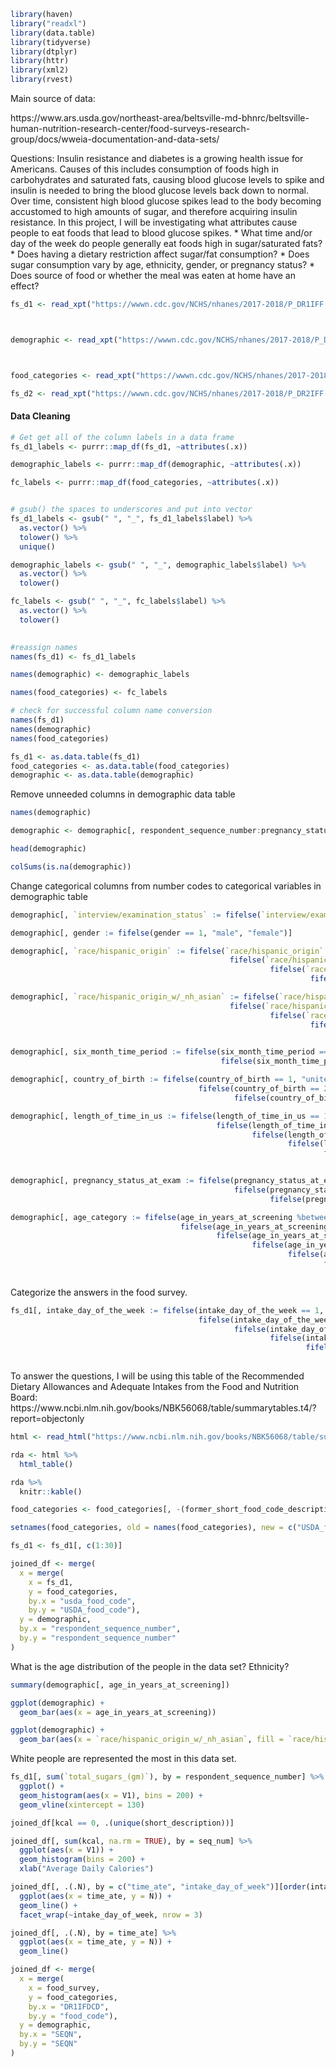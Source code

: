 ```r
library(haven)
library("readxl")
library(data.table)
library(tidyverse)
library(dtplyr)
library(httr)
library(xml2)
library(rvest)
```


Main source of data:

https://www.ars.usda.gov/northeast-area/beltsville-md-bhnrc/beltsville-human-nutrition-research-center/food-surveys-research-group/docs/wweia-documentation-and-data-sets/


Questions:
Insulin resistance and diabetes is a growing health issue for Americans. Causes of this includes consumption of foods high in carbohydrates and saturated fats, causing blood glucose levels to spike and insulin is needed to bring the blood glucose levels back down to normal. Over time, consistent high blood glucose spikes lead to the body becoming accustomed to high amounts of sugar, and therefore acquiring insulin resistance. In this project, I will be investigating what attributes cause people to eat foods that lead to blood glucose spikes. 
* What time and/or day of the week do people generally eat foods high in sugar/saturated fats?
* Does having a dietary restriction affect sugar/fat consumption?
* Does sugar consumption vary by age, ethnicity, gender, or pregnancy status?
* Does source of food or whether the meal was eaten at home have an effect?
        

        
```r


fs_d1 <- read_xpt("https://wwwn.cdc.gov/NCHS/nhanes/2017-2018/P_DR1IFF.xpt")



demographic <- read_xpt("https://wwwn.cdc.gov/NCHS/nhanes/2017-2018/P_DEMO.xpt")



food_categories <- read_xpt("https://wwwn.cdc.gov/NCHS/nhanes/2017-2018/P_drxfcd.xpt")

```

```r
fs_d2 <- read_xpt("https://wwwn.cdc.gov/NCHS/nhanes/2017-2018/P_DR2IFF.xpt")
```


#### Data Cleaning

```r
# Get get all of the column labels in a data frame
fs_d1_labels <- purrr::map_df(fs_d1, ~attributes(.x))

demographic_labels <- purrr::map_df(demographic, ~attributes(.x))

fc_labels <- purrr::map_df(food_categories, ~attributes(.x))


# gsub() the spaces to underscores and put into vector
fs_d1_labels <- gsub(" ", "_", fs_d1_labels$label) %>%
  as.vector() %>%
  tolower() %>%
  unique()

demographic_labels <- gsub(" ", "_", demographic_labels$label) %>%
  as.vector() %>%
  tolower()

fc_labels <- gsub(" ", "_", fc_labels$label) %>%
  as.vector() %>%
  tolower()
 

#reassign names
names(fs_d1) <- fs_d1_labels

names(demographic) <- demographic_labels

names(food_categories) <- fc_labels

# check for successful column name conversion
names(fs_d1)
names(demographic)
names(food_categories)
```


```r
fs_d1 <- as.data.table(fs_d1)
food_categories <- as.data.table(food_categories)
demographic <- as.data.table(demographic)
```



Remove unneeded columns in demographic data table
```r
names(demographic)

demographic <- demographic[, respondent_sequence_number:pregnancy_status_at_exam]

head(demographic)
```


```r
colSums(is.na(demographic))
```


Change categorical columns from number codes to categorical variables in demographic table
```r
demographic[, `interview/examination_status` := fifelse(`interview/examination_status` == 1, "interview_only", "interview_and_mec_examined")]

demographic[, gender := fifelse(gender == 1, "male", "female")]

demographic[, `race/hispanic_origin` := fifelse(`race/hispanic_origin` == 1, "mexican_american",
                                                 fifelse(`race/hispanic_origin` == 2, "other_hispanic",
                                                          fifelse(`race/hispanic_origin` == 3, "non-hispanic_white",
                                                                   fifelse(`race/hispanic_origin` == 4, "non-hispanic_black", "other_race_incl_multiracial"))))]

demographic[, `race/hispanic_origin_w/_nh_asian` := fifelse(`race/hispanic_origin_w/_nh_asian` == 1, "mexican_american",
                                                 fifelse(`race/hispanic_origin_w/_nh_asian` == 2, "other_hispanic",
                                                          fifelse(`race/hispanic_origin_w/_nh_asian` == 3, "non-hispanic_white",
                                                                   fifelse(`race/hispanic_origin_w/_nh_asian` == 4, "non-hispanic_black", 
                                                                           fifelse(`race/hispanic_origin_w/_nh_asian` == 6, "non-hispanic_asian", "other_race_incl_multiracial")))))]

demographic[, six_month_time_period := fifelse(six_month_time_period == 1, "nov1-apr30", 
                                               fifelse(six_month_time_period == 2, "may1-oct31", NA_character_))]

demographic[, country_of_birth := fifelse(country_of_birth == 1, "united_states", 
                                          fifelse(country_of_birth == 2, "other",
                                                  fifelse(country_of_birth == 77, "refused", "dont_know")))]

demographic[, length_of_time_in_us := fifelse(length_of_time_in_us == 1, "less_than_5", 
                                              fifelse(length_of_time_in_us == 2, "between_5_and_15",
                                                      fifelse(length_of_time_in_us == 3, "between_15_and_30",
                                                              fifelse(length_of_time_in_us == 4, "30_or_more",
                                                                      fifelse(length_of_time_in_us == 77, "refused", 
                                                                              fifelse(length_of_time_in_us == 99, "dont_know", NA_character_))))))]

demographic[, pregnancy_status_at_exam := fifelse(pregnancy_status_at_exam == 1, "pregnant",
                                                  fifelse(pregnancy_status_at_exam == 2, "not_pregnant",
                                                          fifelse(pregnancy_status_at_exam == 3, "cannot_ascertain", NA_character_)))]
```

```r
demographic[, age_category := fifelse(age_in_years_at_screening %between% c(1,3), "1-3",
                                      fifelse(age_in_years_at_screening %between% c(4,8), "4-8",
                                              fifelse(age_in_years_at_screening %between% c(9,13), "9-13",
                                                      fifelse(age_in_years_at_screening %between% c(14,18), "14-18",
                                                              fifelse(age_in_years_at_screening %between% c(19,30), "19-30",
                                                                      fifelse(age_in_years_at_screening %between% c(31,50), "31-50", 
                                                                              fifelse(age_in_years_at_screening %between% c(51,70), "51-70", "70+")))))))]
```

Categorize the answers in the food survey.
```r
fs_d1[, intake_day_of_the_week := fifelse(intake_day_of_the_week == 1, "Sunday",
                                          fifelse(intake_day_of_the_week == 2, "Monday",
                                                  fifelse(intake_day_of_the_week == 3, "Tuesday",
                                                          fifelse(intake_day_of_the_week == 4, "Wednesday",
                                                                  fifelse(intake_day_of_the_week == 5, "Thursday", 
                                                                          fifelse(intake_day_of_the_week == 6, "Friday", "Saturday"))))))]
```


To answer the questions, I will be using this table of the Recommended Dietary Allowances and Adequate Intakes from the Food and Nutrition Board: https://www.ncbi.nlm.nih.gov/books/NBK56068/table/summarytables.t4/?report=objectonly

```r
html <- read_html("https://www.ncbi.nlm.nih.gov/books/NBK56068/table/summarytables.t4/?report=objectonly")

rda <- html %>% 
  html_table()

rda %>%
  knitr::kable()
```


```r
food_categories <- food_categories[, -(former_short_food_code_description:former_long_food_code_description)]

setnames(food_categories, old = names(food_categories), new = c("USDA_food_code", "short_description", "long_description"))

```

```r
fs_d1 <- fs_d1[, c(1:30)]

```



```r
joined_df <- merge(
  x = merge(
    x = fs_d1, 
    y = food_categories, 
    by.x = "usda_food_code", 
    by.y = "USDA_food_code"),
  y = demographic,
  by.x = "respondent_sequence_number",
  by.y = "respondent_sequence_number"
)
```

What is the age distribution of the people in the data set?
Ethnicity?

```r

summary(demographic[, age_in_years_at_screening])

ggplot(demographic) +
  geom_bar(aes(x = age_in_years_at_screening))

```

```r
ggplot(demographic) +
  geom_bar(aes(x = `race/hispanic_origin_w/_nh_asian`, fill = `race/hispanic_origin_w/_nh_asian`))
```
White people are represented the most in this data set.

```r
fs_d1[, sum(`total_sugars_(gm)`), by = respondent_sequence_number] %>%
  ggplot() +
  geom_histogram(aes(x = V1), bins = 200) +
  geom_vline(xintercept = 130)
```














```r
joined_df[kcal == 0, .(unique(short_description))]
```



```r
joined_df[, sum(kcal, na.rm = TRUE), by = seq_num] %>%
  ggplot(aes(x = V1)) +
  geom_histogram(bins = 200) +
  xlab("Average Daily Calories")
```
```r
joined_df[, .(.N), by = c("time_ate", "intake_day_of_week")][order(intake_day_of_week, time_ate)] %>%
  ggplot(aes(x = time_ate, y = N)) +
  geom_line() +
  facet_wrap(~intake_day_of_week, nrow = 3)
```


```r
joined_df[, .(.N), by = time_ate] %>%
  ggplot(aes(x = time_ate, y = N)) +
  geom_line()
```





```r
joined_df <- merge(
  x = merge(
    x = food_survey, 
    y = food_categories, 
    by.x = "DR1IFDCD", 
    by.y = "food_code"),
  y = demographic,
  by.x = "SEQN",
  by.y = "SEQN"
)
```






